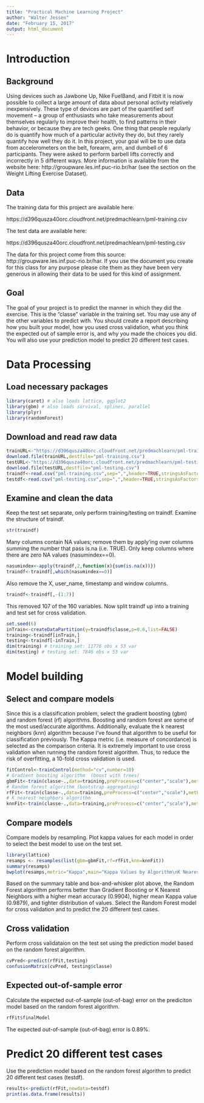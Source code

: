 ```yaml
---
title: "Practical Machine Learning Project"
author: "Walter Jessen"
date: "February 15, 2017"
output: html_document
---
```


# Introduction

## Background

Using devices such as Jawbone Up, Nike FuelBand, and Fitbit it is now possible to collect a large amount of data about personal activity relatively inexpensively. These type of devices are part of the quantified self movement – a group of enthusiasts who take measurements about themselves regularly to improve their health, to find patterns in their behavior, or because they are tech geeks. One thing that people regularly do is quantify how much of a particular activity they do, but they rarely quantify how well they do it. In this project, your goal will be to use data from accelerometers on the belt, forearm, arm, and dumbell of 6 participants. They were asked to perform barbell lifts correctly and incorrectly in 5 different ways. More information is available from the website here: http://groupware.les.inf.puc-rio.br/har (see the section on the Weight Lifting Exercise Dataset). 

## Data

The training data for this project are available here:

https://d396qusza40orc.cloudfront.net/predmachlearn/pml-training.csv

The test data are available here:

https://d396qusza40orc.cloudfront.net/predmachlearn/pml-testing.csv

The data for this project come from this source: http://groupware.les.inf.puc-rio.br/har. If you use the document you create for this class for any purpose please cite them as they have been very generous in allowing their data to be used for this kind of assignment. 

## Goal

The goal of your project is to predict the manner in which they did the exercise. This is the "classe" variable in the training set. You may use any of the other variables to predict with. You should create a report describing how you built your model, how you used cross validation, what you think the expected out of sample error is, and why you made the choices you did. You will also use your prediction model to predict 20 different test cases. 

# Data Processing

## Load necessary packages
```r
library(caret) # also loads lattice, ggplot2
library(gbm) # also loads survival, splines, parallel
library(plyr)
library(randomForest)
```

## Download and read raw data
```r
trainURL<-"https://d396qusza40orc.cloudfront.net/predmachlearn/pml-training.csv"
download.file(trainURL,destfile="pml-training.csv")
testURL<-"https://d396qusza40orc.cloudfront.net/predmachlearn/pml-testing.csv"
download.file(testURL,destfile="pml-testing.csv")
traindf<-read.csv("pml-training.csv",sep=",",header=TRUE,stringsAsFactors=FALSE,na.strings=c("NA",""))
testdf<-read.csv("pml-testing.csv",sep=",",header=TRUE,stringsAsFactors=FALSE,na.strings=c("NA",""))
```

## Examine and clean the data

Keep the test set separate, only perform training/testing on traindf. Examine the structure of traindf.
```r
str(traindf)
```

Many columns contain NA values; remove them by apply'ing over columns summing the number that pass is.na (i.e. TRUE).
Only keep columns where there are zero NA values (nasumindex==0).
```r
nasumindex<-apply(traindf,2,function(x){sum(is.na(x))})
traindf<-traindf[,which(nasumindex==0)]
```

Also remove the X, user_name, timestamp and window columns.
```r
traindf<-traindf[,-(1:7)]
```

This removed 107 of the 160 variables. Now split traindf up into a training and test set for cross validation.
```r
set.seed(6)
inTrain<-createDataPartition(y=traindf$classe,p=0.6,list=FALSE)
training<-traindf[inTrain,]
testing<-traindf[-inTrain,]
dim(training) # training set: 11776 obs x 53 var
dim(testing) # testing set: 7846 obs x 53 var
```

# Model building

## Select and compare models

Since this is a classification problem, select the gradient boosting (gbm) and random forest (rf) algorithms. Boosting and random forest are some of the most used/accurate algorithms. Additionally, evaluate the k nearest neighbors (knn) algorithm because I've found that algorithm to be useful for classification previously. The Kappa metric (i.e. measure of concordance) is selected as the comparison criteria. It is extremely important to use cross validation when running the random forest algorithm. Thus, to reduce the risk of overfitting, a 10-fold cross validation is used.
```r
fitControl<-trainControl(method="cv",number=10)
# Gradient boosting algorithm  (boost with trees)
gbmFit<-train(classe~.,data=training,preProcess=c("center","scale"),method="gbm",metric="Kappa",trControl=fitControl,verbose=FALSE)
# Random forest algorithm (bootstrap aggregating)
rfFit<-train(classe~.,data=training,preProcess=c("center","scale"),method="rf",metric="Kappa",trControl=fitControl,verbose=FALSE)
# K nearest neighbors algorithm
knnFit<-train(classe~.,data=training,preProcess=c("center","scale"),method="knn",metric="Kappa",trControl=fitControl)
```

## Compare models

Compare models by resampling. Plot kappa values for each model in order to select the best model to use on the test set.
```r
library(lattice)
resamps <- resamples(list(gbm=gbmFit,rf=rfFit,knn=knnFit))
summary(resamps)
bwplot(resamps,metric="Kappa",main="Kappa Values by Algorithm\nK Nearest Neighbors (knn), Gradient Boosting (gbm), Random Forest (rf)")
```

Based on the summary table and box-and-whisker plot above, the Random Forest algorithm performs better than Gradient Boosting or K Nearest Neighbors with a higher mean accuracy (0.9904), higher mean Kappa value (0.9879), and tighter distribution of values. Select the Random Forest model for cross validation and to predict the 20 different test cases.

## Cross validation

Perform cross validataion on the test set using the prediction model based on the random forest algorithm.
```r
cvPred<-predict(rfFit,testing)
confusionMatrix(cvPred, testing$classe)
```

## Expected out-of-sample error

Calculate the expected out-of-sample (out-of-bag) error on the prediciton model based on the random forest algorithm.
```r
rfFit$finalModel
```

The expected out-of-sample (out-of-bag) error is 0.89%.

# Predict 20 different test cases

Use the prediction model based on the random forest algorithm to predict 20 different test cases (testdf).
```r
results<-predict(rfFit,newdata=testdf)
print(as.data.frame(results))
```